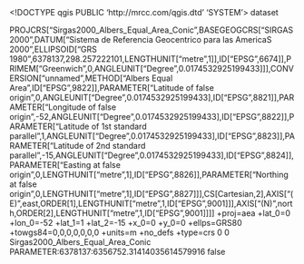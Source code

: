 <!DOCTYPE qgis PUBLIC 'http://mrcc.com/qgis.dtd' 'SYSTEM'>
<qgis version="3.40.4-Bratislava">
  <identifier></identifier>
  <parentidentifier></parentidentifier>
  <language></language>
  <type>dataset</type>
  <title></title>
  <abstract></abstract>
  <links/>
  <dates/>
  <fees></fees>
  <encoding></encoding>
  <crs>
    <spatialrefsys nativeFormat="Wkt">
      <wkt>PROJCRS["Sirgas2000_Albers_Equal_Area_Conic",BASEGEOGCRS["SIRGAS 2000",DATUM["Sistema de Referencia Geocentrico para las AmericaS 2000",ELLIPSOID["GRS 1980",6378137,298.257222101,LENGTHUNIT["metre",1]],ID["EPSG",6674]],PRIMEM["Greenwich",0,ANGLEUNIT["Degree",0.0174532925199433]]],CONVERSION["unnamed",METHOD["Albers Equal Area",ID["EPSG",9822]],PARAMETER["Latitude of false origin",0,ANGLEUNIT["Degree",0.0174532925199433],ID["EPSG",8821]],PARAMETER["Longitude of false origin",-52,ANGLEUNIT["Degree",0.0174532925199433],ID["EPSG",8822]],PARAMETER["Latitude of 1st standard parallel",1,ANGLEUNIT["Degree",0.0174532925199433],ID["EPSG",8823]],PARAMETER["Latitude of 2nd standard parallel",-15,ANGLEUNIT["Degree",0.0174532925199433],ID["EPSG",8824]],PARAMETER["Easting at false origin",0,LENGTHUNIT["metre",1],ID["EPSG",8826]],PARAMETER["Northing at false origin",0,LENGTHUNIT["metre",1],ID["EPSG",8827]]],CS[Cartesian,2],AXIS["(E)",east,ORDER[1],LENGTHUNIT["metre",1,ID["EPSG",9001]]],AXIS["(N)",north,ORDER[2],LENGTHUNIT["metre",1,ID["EPSG",9001]]]]</wkt>
      <proj4>+proj=aea +lat_0=0 +lon_0=-52 +lat_1=1 +lat_2=-15 +x_0=0 +y_0=0 +ellps=GRS80 +towgs84=0,0,0,0,0,0,0 +units=m +no_defs +type=crs</proj4>
      <srsid>0</srsid>
      <srid>0</srid>
      <authid></authid>
      <description>Sirgas2000_Albers_Equal_Area_Conic</description>
      <projectionacronym></projectionacronym>
      <ellipsoidacronym>PARAMETER:6378137:6356752.31414035614579916</ellipsoidacronym>
      <geographicflag>false</geographicflag>
    </spatialrefsys>
  </crs>
  <extent/>
</qgis>
